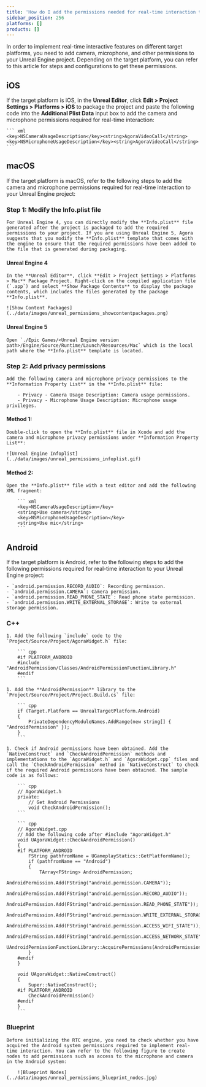 ```yaml
---
title: 'How do I add the permissions needed for real-time interaction to my Unreal Engine project?'
sidebar_position: 256
platforms: []
products: []
---
```



In order to implement real-time interactive features on different target platforms, you need to add camera, microphone, and other permissions to your Unreal Engine project. Depending on the target platform, you can refer to this article for steps and configurations to get these permissions.

## iOS

If the target platform is iOS, in the **Unreal Editor**, click **Edit > Project Settings > Platforms > iOS** to package the project and paste the following code into the **Additional Plist Data** input box to add the camera and microphone permissions required for real-time interaction:

    ``` xml
    <key>NSCameraUsageDescription</key><string>AgoraVideoCall</string><key>NSMicrophoneUsageDescription</key><string>AgoraVideoCall</string>
    ```

## macOS

If the target platform is macOS, refer to the following steps to add the camera and microphone permissions required for real-time interaction to your Unreal Engine project:

### Step 1: Modify the **Info.plist** file

    For Unreal Engine 4, you can directly modify the **Info.plist** file generated after the project is packaged to add the required permissions to your project. If you are using Unreal Engine 5, Agora suggests that you modify the **Info.plist** template that comes with the engine to ensure that the required permissions have been added to the file that is generated during packaging.

#### Unreal Engine 4

    In the **Unreal Editor**, click **Edit > Project Settings > Platforms > Mac** Package Project. Right-click on the compiled application file (`.app`) and select **Show Package Contents** to display the package contents, which includes the files generated by the package **Info.plist**.

    ![Show Content Packages](../data/images/unreal_permissions_showcontentpackages.png)

#### Unreal Engine 5

    Open `./Epic Games/<Unreal Engine version path>/Engine/Source/Runtime/Launch/Resources/Mac` which is the local path where the **Info.plist** template is located.

### Step 2: Add privacy permissions

    Add the following camera and microphone privacy permissions to the **Information Property List** in the **Info.plist** file:

        - Privacy - Camera Usage Description: Camera usage permissions.
        - Privacy - Microphone Usage Description: Microphone usage privileges.

#### Method 1:

    Double-click to open the **Info.plist** file in Xcode and add the camera and microphone privacy permissions under **Information Property List**:

    ![Unreal Engine Infoplist](../data/images/unreal_permissions_infoplist.gif)

#### Method 2:

    Open the **Info.plist** file with a text editor and add the following XML fragment:

        ``` xml
        <key>NSCameraUsageDescription</key>
        <string>Use camera</string>
        <key>NSMicrophoneUsageDescription</key>
        <string>Use mic</string>
        ```

## Android

If the target platform is Android, refer to the following steps to add the following permissions required for real-time interaction to your Unreal Engine project:

    - `android.permission.RECORD_AUDIO`: Recording permission.
    - `android.permission.CAMERA`: Camera permission.
    - `android.permission.READ_PHONE_STATE`: Read phone state permission.
    - `android.permission.WRITE_EXTERNAL_STORAGE`: Write to external storage permission.

### C++

    1. Add the following `include` code to the `Project/Source/Project/AgoraWidget.h` file:

        ``` cpp
        #if PLATFORM_ANDROID
        #include "AndroidPermission/Classes/AndroidPermissionFunctionLibrary.h"
        #endif
        ```

    1. Add the **AndroidPermission** library to the `Project/Source/Project/Project.Build.cs` file:

        ``` cpp
        if (Target.Platform == UnrealTargetPlatform.Android)
        {
            PrivateDependencyModuleNames.AddRange(new string[] { "AndroidPermission" });
        }
        ```

    1. Check if Android permissions have been obtained. Add the `NativeConstruct` and `CheckAndroidPermission` methods and implementations to the `AgoraWidget.h` and `AgoraWidget.cpp` files and call the `CheckAndroidPermission` method in `NativeConstruct` to check if the required Android permissions have been obtained. The sample code is as follows:

        ``` cpp
        // AgoraWidget.h
        private:
            // Get Android Permissions
            void CheckAndroidPermission();
        ```

        ``` cpp
        // AgoraWidget.cpp
        // Add the following code after #include "AgoraWidget.h"
        void UAgoraWidget::CheckAndroidPermission()
        {
        #if PLATFORM_ANDROID
            FString pathfromName = UGameplayStatics::GetPlatformName();
            if (pathfromName == "Android")
            {
                TArray<FString> AndroidPermission;
                AndroidPermission.Add(FString("android.permission.CAMERA"));
                AndroidPermission.Add(FString("android.permission.RECORD_AUDIO"));
                AndroidPermission.Add(FString("android.permission.READ_PHONE_STATE"));
                AndroidPermission.Add(FString("android.permission.WRITE_EXTERNAL_STORAGE"));
                AndroidPermission.Add(FString("android.permission.ACCESS_WIFI_STATE"));
                AndroidPermission.Add(FString("android.permission.ACCESS_NETWORK_STATE"));
                UAndroidPermissionFunctionLibrary::AcquirePermissions(AndroidPermission);
            }
        #endif
        }

        void UAgoraWidget::NativeConstruct()
        {
            Super::NativeConstruct();
        #if PLATFORM_ANDROID
            CheckAndroidPermission()
        #endif
        }
        ```

### Blueprint

    Before initializing the RTC engine, you need to check whether you have acquired the Android system permissions required to implement real-time interaction. You can refer to the following figure to create nodes to add permissions such as access to the microphone and camera in the Android system:

        ![Blueprint Nodes](../data/images/unreal_permissions_blueprint_nodes.jpg)
